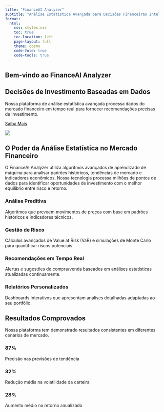```yaml
---
title: "FinanceAI Analyzer"
subtitle: "Análise Estatística Avançada para Decisões Financeiras Inteligentes"
format:
  html:
    css: styles.css
    toc: true
    toc-location: left
    page-layout: full
    theme: cosmo
    code-fold: true
    code-tools: true
---
```


::: {.hero-section}
# Bem-vindo ao FinanceAI Analyzer

::: {.hero-content}
::: {.hero-text}
## Decisões de Investimento Baseadas em Dados

Nossa plataforma de análise estatística avançada processa dados do mercado financeiro em tempo real para fornecer recomendações precisas de investimento.

[Saiba Mais](#saiba-mais){.btn-primary}
:::

::: {.hero-image}
![](https://images.unsplash.com/photo-1611974789855-9c2a0a7236a3?ixlib=rb-1.2.1&auto=format&fit=crop&w=500&q=80)
:::
:::
:::

::: {#saiba-mais .section-container}
## O Poder da Análise Estatística no Mercado Financeiro

O FinanceAI Analyzer utiliza algoritmos avançados de aprendizado de máquina para analisar padrões históricos, tendências de mercado e indicadores econômicos. Nossa tecnologia processa milhões de pontos de dados para identificar oportunidades de investimento com o melhor equilíbrio entre risco e retorno.

::: {.features-grid}
::: {.feature-card}
### Análise Preditiva
Algoritmos que preveem movimentos de preços com base em padrões históricos e indicadores técnicos.
:::

::: {.feature-card}
### Gestão de Risco
Cálculos avançados de Value at Risk (VaR) e simulações de Monte Carlo para quantificar riscos potenciais.
:::

::: {.feature-card}
### Recomendações em Tempo Real
Alertas e sugestões de compra/venda baseados em análises estatísticas atualizadas continuamente.
:::

::: {.feature-card}
### Relatórios Personalizados
Dashboards interativos que apresentam análises detalhadas adaptadas ao seu portfólio.
:::
:::
:::

::: {.section-container .metrics-section}
## Resultados Comprovados

Nossa plataforma tem demonstrado resultados consistentes em diferentes cenários de mercado.

::: {.metrics-grid}
::: {.metric-card}
### 87%
Precisão nas previsões de tendência
:::

::: {.metric-card}
### 32%
Redução média na volatilidade da carteira
:::

::: {.metric-card}
### 28%
Aumento médio no retorno anualizado
:::
:::
:::


